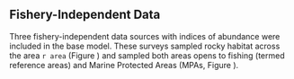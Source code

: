 ## Fishery-Independent Data

Three fishery-independent data sources with indices of abundance were included in the base model. These surveys sampled rocky habitat across the area `r area` (Figure \ref{fig:survey-locations}) and sampled both areas opens to fishing (termed reference areas) and Marine Protected Areas (MPAs, Figure \ref{fig:ref-mpa}).
